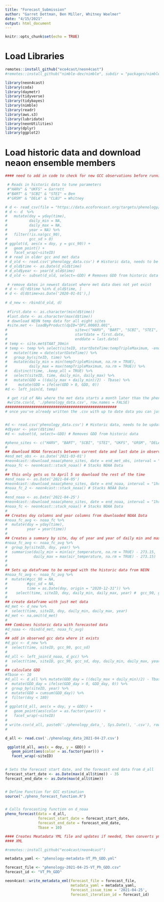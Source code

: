 ```yaml
---
title: "Forecast_Submission"
author: "Garret Dettman, Ben Miller, Whitney Woelmer"
date: "4/15/2021"
output: html_document
---
```

  
```r
knitr::opts_chunk$set(echo = TRUE)
```

# Load Libraries
```r
remotes::install_github("eco4cast/neon4cast")
#remotes::install_github("nimble-dev/nimble", subdir = "packages/nimble")

library(neon4cast)
library(coda)
library(daymetr)
library(tidyverse)
library(tidybayes)
library(nimble)
library(readr)
library(aws.s3)
library(lubridate)
library(neonUtilities)
library(dplyr)
library(ggplot2)
```



# Load historic data and download neaon ensemble members
```r
#### need to add in code to check for new GCC observations before running the function

 # Reads in historic data to tune parameters
 #"HARV" & "UKFS" = Garrett
 #"BART" & "SCBI" & "STEI" = Ben
 #"GRSM" & "DELA" & "CLBJ" = Whitney

# d <- read_csv(file = "https://data.ecoforecast.org/targets/phenology/phenology-targets.csv.gz")
# d <- d  %>%
#   mutate(doy = yday(time),
#          daily_min = NA,
#          daily_max = NA,
#          year = NA) %>%
#   filter(!is.na(gcc_90),
#          gcc_sd > 0)
# ggplot(d, aes(x = doy, y = gcc_90)) +
#   geom_point() +
#   facet_wrap(~siteID)
# # read in older gcc and met data
# d_old <- read.csv('phenology_data.csv') # Historic data, needs to be updated occasionaly form NEON
# d_old$time <- as.Date(d_old$time)
# d_old$year <- year(d_old$time)
# d_old <- subset(d_old, select=-GDD) # Removes GDD from historic data
 
 # remove dates in newest dataset where met data does not yet exist
# d <- d[!d$time %in% d_old$time, ]
# d <- d[d$time>as.Date('2020-01-01'),]
 
# d_new <- rbind(d_old, d)
 
 #first.date <- as.character(min(d$time))
 #last.date <- as.character(max(d$time))
 # download NEON temp data for all eight sites
 #site.met <- loadByProduct(dpID="DP1.00003.001", 
#                               site=c("HARV", "BART", "SCBI", "STEI", "UKFS", "GRSM", "DELA", "CLBJ"),
#                               startdate = first.date, 
#                               enddate = last.date)
# temp <- site.met$TAAT_30min
# temp <- temp %>% select(siteID, startDateTime:tempTripleMaximum, -endDateTime) %>% 
#   mutate(time = date(startDateTime)) %>% 
#   group_by(siteID, time) %>% 
#   mutate(daily_min = min(tempTripleMinimum, na.rm = TRUE),
#          daily_max = max(tempTripleMaximum, na.rm = TRUE)) %>% 
#   distinct(time, .keep_all = TRUE) %>% 
#   select(siteID, time, daily_min, daily_max) %>% 
#   mutate(GDD = ((daily_max + daily_min)/2) - Tbase) %>% 
#     mutate(GDD = ifelse(GDD > 0, GDD, 0))
#d <- left_join(d, temp)

 # get rid of NAs where the met data starts a month later than the phenocam data
 #write.csv(d, './phenology_data.csv', row.names = FALSE)
###################################################
# once you've already written the .csv with up to date data you can just read it in here and change GDD with Tbase rather than redownloading the data from NEON


#d <- read.csv('phenology_data.csv') # Historic data, needs to be updated occasionaly form NEON
#d$year <- year(d$time)
#d <- subset(d, select=-GDD) # Removes GDD from historic data

#pheno_sites <- c("HARV", "BART", "SCBI", "STEI", "UKFS", "GRSM", "DELA", "CLBJ")
#
## download NOAA forecasts between current date and last date in observed NEON met data
#end_met_obs <- as.Date('2021-03-01')
#neon4cast::download_noaa(pheno_sites, date = end_met_obs, interval = "1hr") # Downloads NOAA Data for 35 days into the future #from today
#noaa_fc <- neon4cast::stack_noaa() # Stacks NOAA Data
#
## this only gets us to April 5 so download the rest of the time
#end_noaa <- as.Date('2021-04-05')
#neon4cast::download_noaa(pheno_sites, date = end_noaa, interval = "1hr") # Downloads NOAA Data for 35 days into the future from #today
#noaa_fc_2 <- neon4cast::stack_noaa() # Stacks NOAA Data
#
#end_noaa <- as.Date('2021-04-25')
#neon4cast::download_noaa(pheno_sites, date = end_noaa, interval = "1hr") # Downloads NOAA Data for 35 days into the future from #today
#noaa_fc <- neon4cast::stack_noaa() # Stacks NOAA Data
#
## Creates doy columns and year columns from downloaded NOAA Data
#noaa_fc_avg <- noaa_fc %>%
#  mutate(doy = yday(time),
#         year = year(time))
#
## Creates a summary by site, day of year and year of daily min and max temperature
#noaa_fc_avg <- noaa_fc_avg %>%
#  group_by(siteID, doy, year) %>%
#  summarise(daily_min = min(air_temperature, na.rm = TRUE) - 273.15,
#            daily_max = max(air_temperature, na.rm = TRUE) - 273.15)
#
#
## Sets up dataframe to be merged with the historic data from NEON
#noaa_fc_avg <- noaa_fc_avg %>%
#  mutate(#gcc_90 = NA,
#         #gcc_sd = NA,
#         time = as.Date(doy, origin = "2020-12-31")) %>% 
#    select(time, siteID, doy, daily_min, daily_max, year) #  gcc_90, gcc_sd, 
#
## create dataframe with just met data
#d_met <- d_new %>% 
#  select(time, siteID, doy, daily_min, daily_max, year)
#d_met <- na.omit(d_met)
#
### Combines historic data with forecasted data
#d_noaa <- rbind(d_met, noaa_fc_avg)
#
## add in observed gcc data where it exists
#d_gcc <- d_new %>% 
#  select(time, siteID, gcc_90, gcc_sd)
#
#d_all <- left_join(d_noaa, d_gcc) %>% 
#  select(time, siteID, gcc_90, gcc_sd, doy, daily_min, daily_max, year)
#
## calculate GDD
#Tbase <- 10
#d_all <- d_all %>% mutate(GDD_day = ((daily_max + daily_min)/2) - Tbase) %>% 
#  mutate(GDD_day = ifelse(GDD_day > 0, GDD_day, 0)) %>% 
#  group_by(siteID, year) %>% 
#  mutate(GDD = cumsum(GDD_day)) %>% 
#  filter(doy < 180)
#
# ggplot(d_all, aes(x = doy, y = GDD)) +
#   geom_point(aes(color = as.factor(year))) +
#   facet_wrap(~siteID)
# 
# write.csv(d_all, paste0('./phenology_data_', Sys.Date(), '.csv'), row.names = FALSE)
#

```


```r
d_all <- read.csv('./phenology_data_2021-04-27.csv')

 ggplot(d_all, aes(x = doy, y = GDD)) +
   geom_point(aes(color = as.factor(year))) +
   facet_wrap(~siteID)
 

# Sets the forecast start date, and the forecast end data from d_all
forecast_start_date <- as.Date(max(d_all$time)) - 35
forecast_end_date <- as.Date(max(d_all$time))


# Define Function for GCC estimation
source("./pheno_forecast_function.R")


# Calls forecasting function on d_noaa
pheno_forecast(data = d_all,
               forecast_start_date = forecast_start_date,
               forecast_end_date = forecast_end_date,
               Tbase = 10)
```


```r

#### Creates Meatadata YML file and updates if needed, then converts yml file to
#### XML

#remotes::install_github("eco4cast/neon4cast")

metadata_yaml <- "phenology-metadata-VT_Ph_GDD.yml"

forecast_file <- "phenology-2021-04-25-VT_Ph_GDD.csv"
forecast_id <- "VT_Ph_GDD"

neon4cast::write_metadata_eml(forecast_file = forecast_file,
                              metadata_yaml = metadata_yaml,
                              forecast_issue_time = '2021-04-25',
                              forecast_iteration_id = forecast_id)


```
